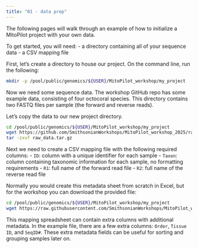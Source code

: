 ```yaml
---
title: "01 - data prep"
---
```


The following pages will walk through an example of how to initialize a MitoPilot project with your own data.

To get started, you will need:
- a directory containing all of your sequence data
- a CSV mapping file

First, let's create a directory to house our project. On the command line, run the following:

```bash
mkdir -p /pool/public/genomics/${USER}/MitoPilot_workshop/my_project
```

Now we need some sequence data. 
The workshop GitHub repo has some example data, consisting of four octocoral species.
This directory contains two FASTQ files per sample (the forward and reverse reads). 

Let's copy the data to our new project directory.

```bash
cd /pool/public/genomics/${USER}/MitoPilot_workshop/my_project
wget https://github.com/SmithsonianWorkshops/MitoPilot_workshop_2025/raw/refs/heads/main/sample_data/raw_data.tar.gz
tar -zxvf raw_data.tar.gz
```

Next we need to create a CSV mapping file with the following required columns:
- `ID`: column with a unique identifier for each sample
- `Taxon`: column containing taxonomic information for each sample, no formatting requirements
- `R1`: full name of the forward read file
- `R2`: full name of the reverse read file

Normally you would create this metadata sheet from scratch in Excel, but for the workshop you can download the provided file:
```bash
cd /pool/public/genomics/${USER}/MitoPilot_workshop/my_project
wget https://raw.githubusercontent.com/SmithsonianWorkshops/MitoPilot_workshop_2025/refs/heads/main/sample_data/map_file.csv
```

This mapping spreadsheet can contain extra columns with additional metadata. 
In the example file, there are a few extra columns: `Order`, `Tissue ID`, and `SeqID#`.
These extra metadata fields can be useful for sorting and grouping samples later on.